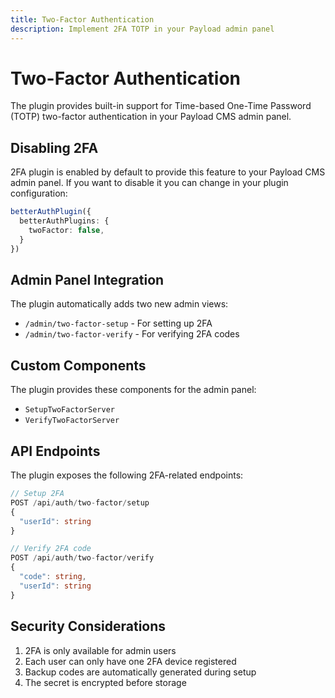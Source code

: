 ```yaml
---
title: Two-Factor Authentication
description: Implement 2FA TOTP in your Payload admin panel
---
```


# Two-Factor Authentication

The plugin provides built-in support for Time-based One-Time Password (TOTP) two-factor authentication in your Payload CMS admin panel.

## Disabling 2FA

2FA plugin is enabled by default to provide this feature to your Payload CMS admin panel.
If you want to disable it you can change in your plugin configuration:

```ts
betterAuthPlugin({
  betterAuthPlugins: {
    twoFactor: false,
  }
})
```

## Admin Panel Integration

The plugin automatically adds two new admin views:
- `/admin/two-factor-setup` - For setting up 2FA
- `/admin/two-factor-verify` - For verifying 2FA codes

## Custom Components

The plugin provides these components for the admin panel:
- `SetupTwoFactorServer`
- `VerifyTwoFactorServer`

## API Endpoints

The plugin exposes the following 2FA-related endpoints:

```ts
// Setup 2FA
POST /api/auth/two-factor/setup
{
  "userId": string
}

// Verify 2FA code
POST /api/auth/two-factor/verify
{
  "code": string,
  "userId": string
}
```

## Security Considerations

1. 2FA is only available for admin users
2. Each user can only have one 2FA device registered
3. Backup codes are automatically generated during setup
4. The secret is encrypted before storage